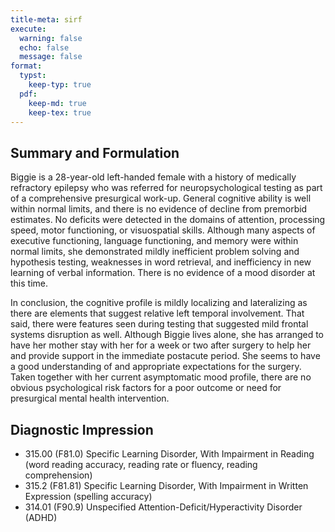 ```yaml
---
title-meta: sirf
execute:
  warning: false
  echo: false
  message: false
format:
  typst:
    keep-typ: true
  pdf:
    keep-md: true
    keep-tex: true
---
```


## Summary and Formulation

Biggie is a 28-year-old left-handed female with a history of medically refractory epilepsy who was referred for neuropsychological testing as part of a comprehensive presurgical work-up. General cognitive ability is well within normal limits, and there is no evidence of decline from premorbid estimates. No deficits were detected in the domains of attention, processing speed, motor functioning, or visuospatial skills. Although many aspects of executive functioning, language functioning, and memory were within normal limits, she demonstrated mildly inefficient problem solving and hypothesis testing, weaknesses in word retrieval, and inefficiency in new learning of verbal information. There is no evidence of a mood disorder at this time.

In conclusion, the cognitive profile is mildly localizing and lateralizing as there are elements that suggest relative left temporal involvement. That said, there were features seen during testing that suggested mild frontal systems disruption as well.
Although Biggie lives alone, she has arranged to have her mother stay with her for a week or two after surgery to help her and provide support in the immediate postacute period. She seems to have a good understanding of and appropriate expectations for the surgery. Taken together with her current asymptomatic mood profile, there are no obvious psychological risk factors for a poor outcome or need for presurgical mental health intervention.

## Diagnostic Impression

- 315.00 (F81.0) Specific Learning Disorder, With Impairment in Reading (word reading accuracy, reading rate or fluency, reading comprehension)
- 315.2 (F81.81) Specific Learning Disorder, With Impairment in Written Expression (spelling accuracy)
- 314.01 (F90.9) Unspecified Attention-Deficit/Hyperactivity Disorder (ADHD)
